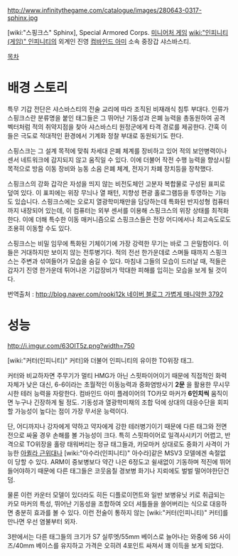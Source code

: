 http://www.infinitythegame.com/catalogue/images/280643-0317-sphinx.jpg

[wiki:"스핑크스" Sphinx], Special Armored Corps. [[미니어처 게임]] [[wiki:"인피니티(게임)" 인피니티]]의 외계인 진영 [[컴바인드 아미]] 소속 중장갑 샤스바스티.

[[목차]]
= 배경 스토리 =
특무 기갑 전단은 샤스바스티의 전술 교리에 따라 조직된 비재래식 침투 부대다. 인류가 스핑크스란 분류명을 붙인 태그들은 그 뛰어난 기동성과 은폐 능력을 총동원하여 공격 벡터처럼 적의 취약지점을 찾아 샤스바스티 원정군에게 타격 경로를 제공한다. 간혹 이들은 극도로 적대적인 환경에서 기계화 정찰 부대로 동원되기도 한다.

스핑스크는 그 설계 목적에 맞춰 차세대 은폐 체계를 장비하고 있어 적의 보안병력이나 센서 네트워크에 감지되지 않고 움직일 수 있다. 이에 더불어 작전 수행 능력을 향상시킬 목적으로 방음 이동 장비와 능동 소음 은폐 체계, 전자기 차폐 장치등을 장착했다.

스핑크스의 강화 갑각은 자성을 띄지 않는 비전도체인 고분자 복합물로 구성된 표피로 덮여 있다. 이 표피에는 위장 무늬나 열 패턴, 지향성 편광 홀로그램등을 투영하는 기능도 있습니다. 스핑크스에는 오로지 열광학미채만을 담당하는데 특화된 반지성형 컴퓨터까지 내장되어 있는데, 이 컴퓨터는 외부 센서를 이용해 스핑크스의 위장 상태를 최적화한다. 이에 더해 특수한 이동  매커니즘으로 스핑크스들은 전장 어디에서나 최고속도로도 조용히 이동할 수도 있다.

스핑크스는 비밀 임무에 특화된 기체이기에 가장 강력한 무기는 바로 그 은밀함이다. 이들은 거대하지만 보이지 않는 전투병기다. 적의 전선 한가운데로 스며들 때까지 스핑크스는 주변과 섞여들어가 모습을 숨길 수 있다. 마침내 그들의 모습이 드러날 때, 적들은 갑자기 진영 한가운데 튀어나온 기갑장비가 막대한 피해를 입히는 모습을 보게 될 것이다.

번역출처 : [[http://blog.naver.com/rooki12k 네이버 블로그 가볍게 매니악한 3792]]


= 성능 =
http://i.imgur.com/63OIT5z.png?width=750

[wiki:"커터(인피니티)" 커터]와 더불어 인피니티의 유이한 TO위장 태그.

커터와 비교하자면 주무기가 멀티 HMG가 아닌 스핏파이어이기 때문에 직접적인 화력 자체가 낮은 대신, 6-6이라는 초월적인 이동능력과 중화염방사기 '''2문''' 을 활용한 무시무시한 테러 능력을 자랑한다. 컴바인드 아미 플레이어의 TO카모 마커가 '''6인치씩''' 움직이면 누구나 긴장하게 될 정도. 기동성과 열광학미채의 조합 덕에 상대의 대응수단을 회피할 가능성이 높다는 점이 가장 무서운 능력이다.

단, 어디까지나 강자에게 약하고 약자에게 강한 테러병기이기 때문에 다른 태그와 전면전으로 싸울 경우 손해를 볼 가능성이 크다. 특히 스핏파이어로 일격사시키기 어렵고, 반격으로 TO위장을 홀랑 태워버리는 정규 태그들과, 카모마커 상대로도 중화기 사격이 가능한 [[아퀼라 근위대]]나 [wiki:"아수라(인피니티)" 아수라]같은 MSV3 모델에겐 속절없이 당할 수 있다. ARM이 중보병보다 약간 나은 6정도고 쉴새없이 기동하며 적진에 뛰어들어야하기 때문에 다른 태그들은 코웃음칠 경보병 화기나 지뢰에도 벌벌 떨어야한단건 덤.

물론 이런 카운터 모델이 있더라도 히든 디플로이먼트와 일반 보병유닛 키로 취급되는 카모 마커의 특성, 뛰어난 기동성을 조합하여 오더 셔틀들을 쓸어버리는 식으로 대응하면 충분히 효과를 볼 수 있다. 이런 전술이 통하지 않는 [wiki:"커터(인피니티)" 커터]를 만나면 우선 염불부터 외자.

3판에서는 다른 태그들의 크기가 S7 실루엣/55mm 베이스로 늘어나는 와중에 S6 사이즈/40mm 베이스를 유지하고 가격은 오히려 4포인트 싸져서 꽤 이득을 보게 되었다. 
